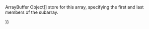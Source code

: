 {{Page_Title}}
{{Flags}}
{{Summary_Section|Gets a new Uint8Array view of the [[javascript/ArrayBuffer{{!}}ArrayBuffer Object]] store for this array, specifying the first and last members of the subarray.

}}
{{JS_Syntax|Formats={{JS_Syntax_Format
|Format= var newUint8Array = uint8Array.subset(begin, end);}}
|Values={{JS_Syntax_Parameter
|Name=newUint8Array
|Required=
|Description=The subarray returned by this method.}}{{JS_Syntax_Parameter
|Name=begin
|Required=
|Description=The index of the beginning of the array.}}{{JS_Syntax_Parameter
|Name=end
|Required=
|Description=The index of the end of the array.}}
}}
{{Remarks_Section
|Remarks=If either begin or end is negative, it refers to an index from the end of the array, as opposed to from the beginning. If end is unspecified, the subarray contains all elements from begin to the end of the typed array. The range specified by the begin and end values is clamped to the valid index range for the current array. If the computed length of the new typed array would be negative, it is clamped to zero. The returned array is of the same type as the array on which this method is invoked.
}}
{{Examples_Section
|Not_required=No
|Examples={{Single_Example
|Language=JavaScript
|Description=The following example shows how to get a subarray three elements long, starting with the first element of the array.

|Code= var req = new XMLHttpRequest();
     req.open('GET', "http://www.example.com");
     req.responseType = "arraybuffer";
     req.send();
 
     req.onreadystatechange = function () {
         if (req.readyState === 4) {
             var buffer = req.response;
             var intArr = new Uint8Array(buffer.byteLength);
             var subArr = intArr.subarray(0, 2);
         }
     }
}}}}
{{Topics | JS Basic}}

{{External_Attribution
|Is_CC-BY-SA=No
|Sources=MSDN
|MDN_link=
|MSDN_link=http://msdn.microsoft.com/en-us/library/ie/yek4tbz0%28v=vs.94%29.aspx Windows Internet Explorer JavaScript reference
|HTML5Rocks_link=
}}
